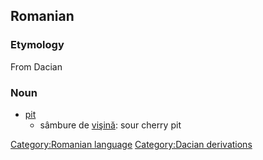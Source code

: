 == Romanian ==
=== Etymology ===
From Dacian
=== Noun ===
* [[pit]] 
** sâmbure de [[vişină]]: sour cherry pit

[[Category:Romanian language]]
[[Category:Dacian derivations]]
